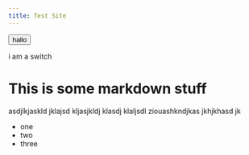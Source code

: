 ```yaml
---
title: Test Site
---
```


<Button variant="primary">hallo</Button>

<Switch>i am a switch</Switch>

# This is some markdown stuff

asdjlkjaskld jklajsd kljasjkldj klasdj klaljsdl ziouashkndjkas jkhjkhasd jk

- one
- two
- three
